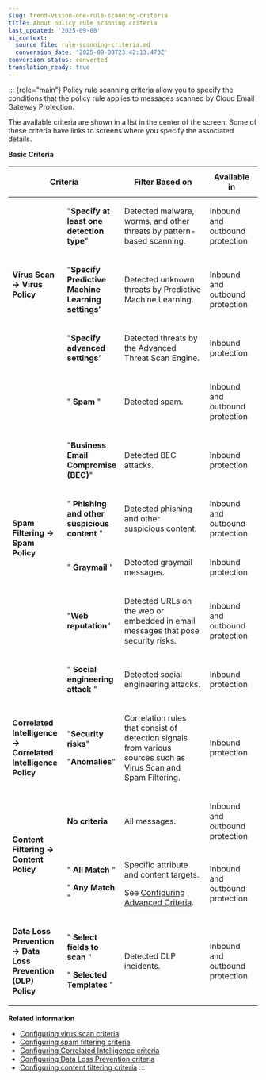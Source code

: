 ```yaml
---
slug: trend-vision-one-rule-scanning-criteria
title: About policy rule scanning criteria
last_updated: '2025-09-08'
ai_context:
  source_file: rule-scanning-criteria.md
  conversion_date: '2025-09-08T23:42:13.473Z'
conversion_status: converted
translation_ready: true
---
```


::: {role="main"}
Policy rule scanning criteria allow you to specify the conditions that the policy rule applies to messages scanned by Cloud Email Gateway Protection.

The available criteria are shown in a list in the center of the screen. Some of these criteria have links to screens where you specify the associated details.

**Basic Criteria**

<table>
<colgroup>
<col style="width: 22%" />
<col style="width: 22%" />
<col style="width: 35%" />
<col style="width: 22%" />
</colgroup>
<thead>
<tr>
<th colspan="2"><p>Criteria</p></th>
<th><p>Filter Based on</p></th>
<th>Available in</th>
</tr>
</thead>
<tbody>
<tr>
<td rowspan="3"><p><strong>Virus Scan → Virus Policy</strong></p></td>
<td><p>"<strong>Specify at least one detection type</strong>"</p></td>
<td><p>Detected malware, worms, and other threats by pattern-based scanning.</p></td>
<td><p>Inbound and outbound protection</p></td>
</tr>
<tr>
<td><p>"<strong>Specify Predictive Machine Learning settings</strong>"</p></td>
<td><p>Detected unknown threats by Predictive Machine Learning.</p></td>
<td><p>Inbound and outbound protection</p></td>
</tr>
<tr>
<td><p>"<strong>Specify advanced settings</strong>"</p></td>
<td><p>Detected threats by the Advanced Threat Scan Engine.</p></td>
<td><p>Inbound protection</p></td>
</tr>
<tr>
<td rowspan="6"><p><strong>Spam Filtering → Spam Policy</strong></p></td>
<td><p>" <strong>Spam</strong> "</p></td>
<td><p>Detected spam.</p></td>
<td><p>Inbound and outbound protection</p></td>
</tr>
<tr>
<td><p>"<strong>Business Email Compromise (BEC)</strong>"</p></td>
<td><p>Detected BEC attacks.</p></td>
<td><p>Inbound protection</p></td>
</tr>
<tr>
<td><p>" <strong>Phishing and other suspicious content</strong> "</p></td>
<td><p>Detected phishing and other suspicious content.</p></td>
<td><p>Inbound and outbound protection</p></td>
</tr>
<tr>
<td><p>" <strong>Graymail</strong> "</p></td>
<td><p>Detected graymail messages.</p></td>
<td><p>Inbound protection</p></td>
</tr>
<tr>
<td><p>"<strong>Web reputation</strong>"</p></td>
<td><p>Detected URLs on the web or embedded in email messages that pose security risks.</p></td>
<td><p>Inbound and outbound protection</p></td>
</tr>
<tr>
<td><p>" <strong>Social engineering attack</strong> "</p></td>
<td><p>Detected social engineering attacks.</p></td>
<td><p>Inbound protection</p></td>
</tr>
<tr>
<td><p><strong>Correlated Intelligence → Correlated Intelligence Policy</strong></p></td>
<td><p>"<strong>Security risks</strong>"</p>
<p>"<strong>Anomalies</strong>"</p></td>
<td><p>Correlation rules that consist of detection signals from various sources such as Virus Scan and Spam Filtering.</p></td>
<td><p>Inbound protection</p></td>
</tr>
<tr>
<td rowspan="2"><p><strong>Content Filtering → Content Policy</strong></p></td>
<td><p><strong>No criteria</strong></p></td>
<td><p>All messages.</p></td>
<td><p>Inbound and outbound protection</p></td>
</tr>
<tr>
<td><p>" <strong>All Match</strong> "</p>
<p>" <strong>Any Match</strong> "</p></td>
<td><p>Specific attribute and content targets.</p>
<p>See <a href="trend-vision-one-content-filtering-criteria">Configuring Advanced Criteria</a>.</p></td>
<td><p>Inbound and outbound protection</p></td>
</tr>
<tr>
<td><p><strong>Data Loss Prevention → Data Loss Prevention (DLP) Policy</strong></p></td>
<td><p>" <strong>Select fields to scan</strong> "</p>
<p>" <strong>Selected Templates</strong> "</p></td>
<td><p>Detected DLP incidents.</p></td>
<td><p>Inbound and outbound protection</p></td>
</tr>
</tbody>
</table>

**Related information**

- [Configuring virus scan criteria](configuring-virus-scan-criteria.mdx)
- [Configuring spam filtering criteria](configuring-spam-filtering-criteria.mdx)
- [Configuring Correlated Intelligence criteria](configuring-CI-criteria.md "Detect security risks and identify anomalies by correlating signals across different sources.")
- [Configuring Data Loss Prevention criteria](configuring-dlp-criteria.mdx)
- [Configuring content filtering criteria](content-filtering-criteria.mdx)
:::

